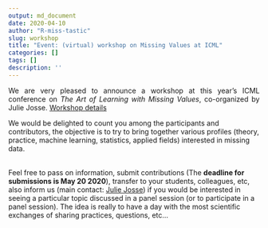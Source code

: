 ```yaml
---
output: md_document
date: 2020-04-10
author: "R-miss-tastic"
slug: workshop
title: "Event: (virtual) workshop on Missing Values at ICML"
categories: []
tags: []
description: ''
---
```


<p align="justify">We are very pleased to announce a workshop at this year's ICML conference on <i>The Art of Learning with Missing Values</i>, co-organized by Julie Josse.
<a href="https://artemiss-workshop.github.io" target="_blank">Workshop details</a><br>
</p>
<!--more-->
<p align="justify">We would be delighted to count you among the participants and contributors, the objective is to try to bring together various profiles (theory, practice, machine learning, statistics, applied fields) interested in missing data.

</br>
Feel free to pass on information, submit contributions (The <b>deadline for submissions is May 20 2020</b>), transfer to your students, colleagues, etc, also inform us (main contact: <a href="http://juliejosse.com" target="_blank">Julie Josse</a>) if you would be interested in seeing a particular topic discussed in a panel session (or to participate in a panel session). The idea is really to have a day with the most scientific exchanges of sharing practices, questions, etc... </p>
